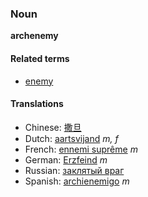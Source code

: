 ===Noun===
'''archenemy'''

====Related terms====
*[[enemy]]

====Translations====
*Chinese: [[撒旦]]
*Dutch: [[aartsvijand]] ''m, f''
*French: [[ennemi suprême]] ''m''
*German: [[Erzfeind]] ''m''
*Russian: [[заклятый враг]]
*Spanish: [[archienemigo]] ''m''